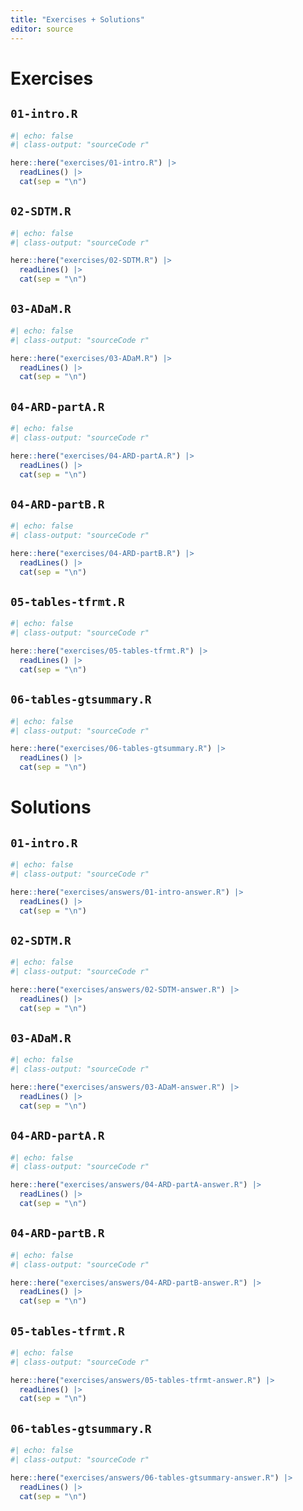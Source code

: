 ```yaml
---
title: "Exercises + Solutions"
editor: source
---
```


# Exercises

## `01-intro.R`

```r
#| echo: false
#| class-output: "sourceCode r"

here::here("exercises/01-intro.R") |> 
  readLines() |> 
  cat(sep = "\n")
```

## `02-SDTM.R`

```r
#| echo: false
#| class-output: "sourceCode r"

here::here("exercises/02-SDTM.R") |> 
  readLines() |> 
  cat(sep = "\n")
```

## `03-ADaM.R`

```r
#| echo: false
#| class-output: "sourceCode r"

here::here("exercises/03-ADaM.R") |> 
  readLines() |> 
  cat(sep = "\n")
```

## `04-ARD-partA.R`

```r
#| echo: false
#| class-output: "sourceCode r"

here::here("exercises/04-ARD-partA.R") |> 
  readLines() |> 
  cat(sep = "\n")
```

## `04-ARD-partB.R`

```r
#| echo: false
#| class-output: "sourceCode r"

here::here("exercises/04-ARD-partB.R") |> 
  readLines() |> 
  cat(sep = "\n")
```

## `05-tables-tfrmt.R`

```r
#| echo: false
#| class-output: "sourceCode r"

here::here("exercises/05-tables-tfrmt.R") |> 
  readLines() |> 
  cat(sep = "\n")
```

## `06-tables-gtsummary.R`

```r
#| echo: false
#| class-output: "sourceCode r"

here::here("exercises/06-tables-gtsummary.R") |> 
  readLines() |> 
  cat(sep = "\n")
```


# Solutions

## `01-intro.R`

```r
#| echo: false
#| class-output: "sourceCode r"

here::here("exercises/answers/01-intro-answer.R") |> 
  readLines() |> 
  cat(sep = "\n")
```

## `02-SDTM.R`

```r
#| echo: false
#| class-output: "sourceCode r"

here::here("exercises/answers/02-SDTM-answer.R") |> 
  readLines() |> 
  cat(sep = "\n")
```

## `03-ADaM.R`

```r
#| echo: false
#| class-output: "sourceCode r"

here::here("exercises/answers/03-ADaM-answer.R") |> 
  readLines() |> 
  cat(sep = "\n")
```

## `04-ARD-partA.R`

```r
#| echo: false
#| class-output: "sourceCode r"

here::here("exercises/answers/04-ARD-partA-answer.R") |> 
  readLines() |> 
  cat(sep = "\n")
```

## `04-ARD-partB.R`

```r
#| echo: false
#| class-output: "sourceCode r"

here::here("exercises/answers/04-ARD-partB-answer.R") |> 
  readLines() |> 
  cat(sep = "\n")
```

## `05-tables-tfrmt.R`

```r
#| echo: false
#| class-output: "sourceCode r"

here::here("exercises/answers/05-tables-tfrmt-answer.R") |> 
  readLines() |> 
  cat(sep = "\n")
```

## `06-tables-gtsummary.R`

```r
#| echo: false
#| class-output: "sourceCode r"

here::here("exercises/answers/06-tables-gtsummary-answer.R") |> 
  readLines() |> 
  cat(sep = "\n")
```
